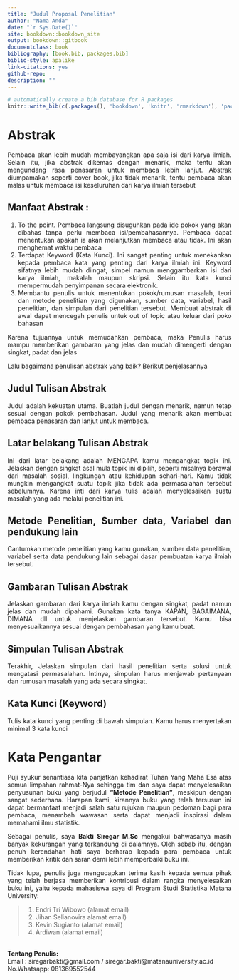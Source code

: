 --- 
title: "Judul Proposal Penelitian"
author: "Nama Anda"
date: "`r Sys.Date()`"
site: bookdown::bookdown_site
output: bookdown::gitbook
documentclass: book
bibliography: [book.bib, packages.bib]
biblio-style: apalike
link-citations: yes
github-repo: 
description: ""
---

```{r include=FALSE}
# automatically create a bib database for R packages
knitr::write_bib(c(.packages(), 'bookdown', 'knitr', 'rmarkdown'), 'packages.bib')
```

# Abstrak
<div style="text-align: justify"> 

Pembaca akan lebih mudah membayangkan apa saja isi dari karya ilmiah. Selain itu, jika abstrak dikemas dengan menarik, maka tentu akan mengundang rasa penasaran untuk membaca lebih lanjut. Abstrak diumpamakan seperti cover book, jika tidak menarik, tentu pembaca akan malas untuk membaca isi keseluruhan dari karya ilmiah tersebut

## Manfaat Abstrak :

1. To the point. Pembaca langsung disuguhkan pada ide pokok yang akan dibahas tanpa perlu membaca isi/pembahasannya. Pembaca dapat menentukan apakah ia akan melanjutkan membaca atau tidak. Ini akan menghemat waktu pembaca
2. Terdapat Keyword (Kata Kunci). Ini sangat penting untuk menekankan kepada pembaca kata yang penting dari karya ilmiah ini. Keyword sifatnya lebih mudah diingat, simpel namun menggambarkan isi dari karya ilmiah, makalah maupun skripsi. Selain itu kata kunci mempermudah penyimpanan secara elektronik.
3. Membantu penulis untuk menentukan pokok/rumusan masalah, teori dan metode penelitian yang digunakan, sumber data, variabel, hasil penelitian, dan simpulan dari penelitian tersebut. Membuat abstrak di awal dapat mencegah penulis untuk out of topic atau keluar dari poko bahasan

Karena tujuannya untuk memudahkan pembaca, maka Penulis harus mampu memberikan gambaran yang jelas dan mudah dimengerti dengan singkat, padat dan jelas

Lalu bagaimana penulisan abstrak yang baik? Berikut penjelasannya

## Judul Tulisan Abstrak
Judul adalah kekuatan utama. Buatlah judul dengan menarik, namun tetap sesuai dengan pokok pembahasan. Judul yang menarik akan membuat pembaca penasaran dan lanjut untuk membaca.

## Latar belakang Tulisan Abstrak
Ini dari latar belakang adalah MENGAPA kamu mengangkat topik ini. Jelaskan dengan singkat asal mula topik ini dipilih, seperti misalnya berawal dari masalah sosial, lingkungan atau kehidupan sehari-hari. Kamu tidak mungkin mengangkat suatu topik jika tidak ada permasalahan tersebut sebelumnya. Karena inti dari karya tulis adalah menyelesaikan suatu masalah yang ada melalui penelitian ini.

## Metode Penelitian, Sumber data, Variabel dan pendukung lain
Cantumkan metode penelitian yang kamu gunakan, sumber data penelitian, variabel serta data pendukung lain sebagai dasar pembuatan karya ilmiah tersebut.

## Gambaran Tulisan Abstrak
Jelaskan gambaran dari karya ilmiah kamu dengan singkat, padat namun jelas dan mudah dipahami. Gunakan kata tanya KAPAN, BAGAIMANA, DIMANA dll untuk menjelaskan gambaran tersebut. Kamu bisa menyesuaikannya sesuai dengan pembahasan yang kamu buat.

## Simpulan Tulisan Abstrak
Terakhir, Jelaskan simpulan dari hasil penelitian serta solusi untuk mengatasi permasalahan. Intinya, simpulan harus menjawab pertanyaan dan rumusan masalah yang ada secara singkat.

## Kata Kunci (Keyword)
Tulis kata kunci yang penting di bawah simpulan. Kamu harus menyertakan minimal 3 kata kunci


# Kata Pengantar

Puji syukur senantiasa kita panjatkan kehadirat Tuhan Yang Maha Esa atas semua limpahan rahmat-Nya sehingga tim dan saya dapat menyelesaikan penyusunan buku yang berjudul **"Metode Penelitian"**, meskipun dengan sangat sederhana. Harapan kami, kirannya buku yang telah tersusun ini dapat bermanfaat menjadi salah satu rujukan maupun pedoman bagi para pembaca, menambah wawasan serta dapat menjadi inspirasi dalam memahami ilmu statistik.  

Sebagai penulis, saya **Bakti Siregar M.Sc** mengakui bahwasanya masih banyak kekurangan yang terkandung di dalamnya. Oleh sebab itu, dengan penuh kerendahan hati saya berharap kepada para pembaca untuk memberikan kritik dan saran demi lebih memperbaiki buku ini.

Tidak lupa, penulis juga mengucapkan terima kasih kepada semua pihak yang telah berjasa memberikan kontribusi dalam rangka menyelesaikan buku ini, yaitu kepada mahasiswa saya di Program Studi Statistika Matana University: 

> 1. Endri Tri Wibowo (alamat email)
> 2. Jihan Selianovira alamat email)
> 3. Kevin Sugianto (alamat email)
> 4. Ardiwan (alamat email)

<br>
**Tentang Penulis:**
<br>
Email      : siregarbakti@gmail.com / siregar.bakti@matanauniversity.ac.id <br>
No.Whatsapp: 081369552544


</div>






